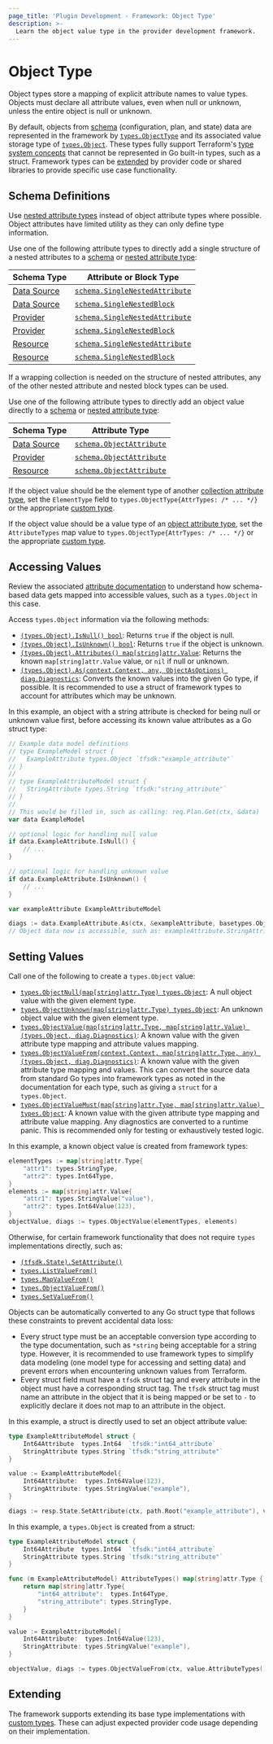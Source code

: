 ```yaml
---
page_title: 'Plugin Development - Framework: Object Type'
description: >-
  Learn the object value type in the provider development framework.
---
```


# Object Type

Object types store a mapping of explicit attribute names to value types. Objects must declare all attribute values, even when null or unknown, unless the entire object is null or unknown.

By default, objects from [schema](/terraform/plugin/framework/handling-data/schemas) (configuration, plan, and state) data are represented in the framework by [`types.ObjectType`](https://pkg.go.dev/github.com/hashicorp/terraform-plugin-framework/types#ObjectType) and its associated value storage type of [`types.Object`](https://pkg.go.dev/github.com/hashicorp/terraform-plugin-framework/types#Object). These types fully support Terraform's [type system concepts](/terraform/plugin/framework/handling-data/terraform-concepts) that cannot be represented in Go built-in types, such as a struct. Framework types can be [extended](#extending) by provider code or shared libraries to provide specific use case functionality.

## Schema Definitions

<Tip>

Use [nested attribute types](/terraform/plugin/framework/handling-data/attributes#nested-attribute-types) instead of object attribute types where possible. Object attributes have limited utility as they can only define type information.

</Tip>

Use one of the following attribute types to directly add a single structure of a nested attributes to a [schema](/terraform/plugin/framework/handling-data/schemas) or [nested attribute type](/terraform/plugin/framework/handling-data/attributes#nested-attribute-types):

| Schema Type | Attribute or Block Type |
|-------------|-------------------------|
| [Data Source](/terraform/plugin/framework/data-sources) | [`schema.SingleNestedAttribute`](https://pkg.go.dev/github.com/hashicorp/terraform-plugin-framework/datasource/schema#SingleNestedAttribute) |
| [Data Source](/terraform/plugin/framework/data-sources) | [`schema.SingleNestedBlock`](https://pkg.go.dev/github.com/hashicorp/terraform-plugin-framework/datasource/schema#SingleNestedBlock) |
| [Provider](/terraform/plugin/framework/providers) | [`schema.SingleNestedAttribute`](https://pkg.go.dev/github.com/hashicorp/terraform-plugin-framework/provider/schema#SingleNestedAttribute) |
| [Provider](/terraform/plugin/framework/providers) | [`schema.SingleNestedBlock`](https://pkg.go.dev/github.com/hashicorp/terraform-plugin-framework/provider/schema#SingleNestedBlock) |
| [Resource](/terraform/plugin/framework/resources) | [`schema.SingleNestedAttribute`](https://pkg.go.dev/github.com/hashicorp/terraform-plugin-framework/resource/schema#SingleNestedAttribute) |
| [Resource](/terraform/plugin/framework/resources) | [`schema.SingleNestedBlock`](https://pkg.go.dev/github.com/hashicorp/terraform-plugin-framework/resource/schema#SingleNestedBlock) |

If a wrapping collection is needed on the structure of nested attributes, any of the other nested attribute and nested block types can be used.

Use one of the following attribute types to directly add an object value directly to a [schema](/terraform/plugin/framework/handling-data/schemas) or [nested attribute type](/terraform/plugin/framework/handling-data/attributes#nested-attribute-types):

| Schema Type | Attribute Type |
|-------------|----------------|
| [Data Source](/terraform/plugin/framework/data-sources) | [`schema.ObjectAttribute`](https://pkg.go.dev/github.com/hashicorp/terraform-plugin-framework/datasource/schema#ObjectAttribute) |
| [Provider](/terraform/plugin/framework/providers) | [`schema.ObjectAttribute`](https://pkg.go.dev/github.com/hashicorp/terraform-plugin-framework/provider/schema#ObjectAttribute) |
| [Resource](/terraform/plugin/framework/resources) | [`schema.ObjectAttribute`](https://pkg.go.dev/github.com/hashicorp/terraform-plugin-framework/resource/schema#ObjectAttribute) |

If the object value should be the element type of another [collection attribute type](/terraform/plugin/framework/handling-data/attributes#collection-attribute-types), set the `ElementType` field to `types.ObjectType{AttrTypes: /* ... */}` or the appropriate [custom type](#extending).

If the object value should be a value type of an [object attribute type](/terraform/plugin/framework/handling-data/attributes#object-attribute-type), set the `AttributeTypes` map value to `types.ObjectType{AttrTypes: /* ... */}` or the appropriate [custom type](#extending).

## Accessing Values

<Tip>

Review the associated [attribute documentation](/terraform/plugin/framework/handling-data/attributes) to understand how schema-based data gets mapped into accessible values, such as a `types.Object` in this case.

</Tip>

Access `types.Object` information via the following methods:

* [`(types.Object).IsNull() bool`](https://pkg.go.dev/github.com/hashicorp/terraform-plugin-framework/types/basetypes#ObjectValue.IsNull): Returns `true` if the object is null.
* [`(types.Object).IsUnknown() bool`](https://pkg.go.dev/github.com/hashicorp/terraform-plugin-framework/types/basetypes#ObjectValue.IsUnknown): Returns `true` if the object is unknown.
* [`(types.Object).Attributes() map[string]attr.Value`](https://pkg.go.dev/github.com/hashicorp/terraform-plugin-framework/types/basetypes#ObjectValue.Attributes): Returns the known `map[string]attr.Value` value, or `nil` if null or unknown.
* [`(types.Object).As(context.Context, any, ObjectAsOptions) diag.Diagnostics`](https://pkg.go.dev/github.com/hashicorp/terraform-plugin-framework/types/basetypes#ObjectValue.As): Converts the known values into the given Go type, if possible. It is recommended to use a struct of framework types to account for attributes which may be unknown.

In this example, an object with a string attribute is checked for being null or unknown value first, before accessing its known value attributes as a Go struct type:

```go
// Example data model definitions
// type ExampleModel struct {
//   ExampleAttribute types.Object `tfsdk:"example_attribute"`
// }
//
// type ExampleAttributeModel struct {
//   StringAttribute types.String `tfsdk:"string_attribute"`
// }
//
// This would be filled in, such as calling: req.Plan.Get(ctx, &data)
var data ExampleModel

// optional logic for handling null value
if data.ExampleAttribute.IsNull() {
    // ...
}

// optional logic for handling unknown value
if data.ExampleAttribute.IsUnknown() {
    // ...
}

var exampleAttribute ExampleAttributeModel

diags := data.ExampleAttribute.As(ctx, &exampleAttribute, basetypes.ObjectAsOptions{})
// Object data now is accessible, such as: exampleAttribute.StringAttribute.StringValue()
```

## Setting Values

Call one of the following to create a `types.Object` value:

* [`types.ObjectNull(map[string]attr.Type) types.Object`](https://pkg.go.dev/github.com/hashicorp/terraform-plugin-framework/types#ObjectNull): A null object value with the given element type.
* [`types.ObjectUnknown(map[string]attr.Type) types.Object`](https://pkg.go.dev/github.com/hashicorp/terraform-plugin-framework/types#ObjectUnknown): An unknown object value with the given element type.
* [`types.ObjectValue(map[string]attr.Type, map[string]attr.Value) (types.Object, diag.Diagnostics)`](https://pkg.go.dev/github.com/hashicorp/terraform-plugin-framework/types#ObjectValue): A known value with the given attribute type mapping and attribute values mapping.
* [`types.ObjectValueFrom(context.Context, map[string]attr.Type, any) (types.Object, diag.Diagnostics)`](https://pkg.go.dev/github.com/hashicorp/terraform-plugin-framework/types#ObjectValueFrom): A known value with the given attribute type mapping and values. This can convert the source data from standard Go types into framework types as noted in the documentation for each type, such as giving a `struct` for a `types.Object`.
* [`types.ObjectValueMust(map[string]attr.Type, map[string]attr.Value) types.Object`](https://pkg.go.dev/github.com/hashicorp/terraform-plugin-framework/types#ObjectValueMust): A known value with the given attribute type mapping and attribute value mapping. Any diagnostics are converted to a runtime panic. This is recommended only for testing or exhaustively tested logic.

In this example, a known object value is created from framework types:

```go
elementTypes := map[string]attr.Type{
    "attr1": types.StringType,
    "attr2": types.Int64Type,
}
elements := map[string]attr.Value{
    "attr1": types.StringValue("value"),
    "attr2": types.Int64Value(123),
}
objectValue, diags := types.ObjectValue(elementTypes, elements)
```

Otherwise, for certain framework functionality that does not require `types` implementations directly, such as:

* [`(tfsdk.State).SetAttribute()`](https://pkg.go.dev/github.com/hashicorp/terraform-plugin-framework/tfsdk#State.SetAttribute)
* [`types.ListValueFrom()`](https://pkg.go.dev/github.com/hashicorp/terraform-plugin-framework/types#ListValueFrom)
* [`types.MapValueFrom()`](https://pkg.go.dev/github.com/hashicorp/terraform-plugin-framework/types#MapValueFrom)
* [`types.ObjectValueFrom()`](https://pkg.go.dev/github.com/hashicorp/terraform-plugin-framework/types#ObjectValueFrom)
* [`types.SetValueFrom()`](https://pkg.go.dev/github.com/hashicorp/terraform-plugin-framework/types#SetValueFrom)

Objects can be automatically converted to any Go struct type that follows these constraints to prevent accidental data loss:

* Every struct type must be an acceptable conversion type according to the type documentation, such as `*string` being acceptable for a string type. However, it is recommended to use framework types to simplify data modeling (one model type for accessing and setting data) and prevent errors when encountering unknown values from Terraform.
* Every struct field must have a `tfsdk` struct tag and every attribute in the object must have a corresponding struct tag. The `tfsdk` struct tag must name an attribute in the object that it is being mapped or be set to `-` to explicitly declare it does not map to an attribute in the object.

In this example, a struct is directly used to set an object attribute value:

```go
type ExampleAttributeModel struct {
    Int64Attribute  types.Int64  `tfsdk:"int64_attribute`
    StringAttribute types.String `tfsdk:"string_attribute"`
}

value := ExampleAttributeModel{
    Int64Attribute:  types.Int64Value(123),
    StringAttribute: types.StringValue("example"),
}

diags := resp.State.SetAttribute(ctx, path.Root("example_attribute"), value)
```

In this example, a `types.Object` is created from a struct:

```go
type ExampleAttributeModel struct {
    Int64Attribute  types.Int64  `tfsdk:"int64_attribute`
    StringAttribute types.String `tfsdk:"string_attribute"`
}

func (m ExampleAttributeModel) AttributeTypes() map[string]attr.Type {
    return map[string]attr.Type{
        "int64_attribute":  types.Int64Type,
        "string_attribute": types.StringType,
    }
}

value := ExampleAttributeModel{
    Int64Attribute:  types.Int64Value(123),
    StringAttribute: types.StringValue("example"),
}

objectValue, diags := types.ObjectValueFrom(ctx, value.AttributeTypes(), value)
```

## Extending

The framework supports extending its base type implementations with [custom types](/terraform/plugin/framework/handling-data/types/custom). These can adjust expected provider code usage depending on their implementation.
